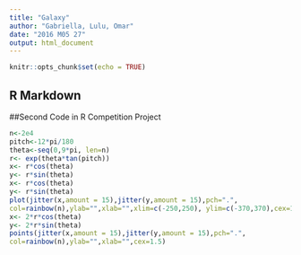 ---
title: "Galaxy"
author: "Gabriella, Lulu, Omar"
date: "2016 M05 27"
output: html_document
---

```{r setup, include=FALSE}
knitr::opts_chunk$set(echo = TRUE)
```

## R Markdown
##Second Code in R Competition Project

```{r}
n<-2e4
pitch<-12*pi/180
theta<-seq(0,9*pi, len=n) 
r<- exp(theta*tan(pitch))
x<- r*cos(theta)
y<- r*sin(theta)
x<- r*cos(theta)
y<- r*sin(theta)   
plot(jitter(x,amount = 15),jitter(y,amount = 15),pch=".",
col=rainbow(n),ylab="",xlab="",xlim=c(-250,250), ylim=c(-370,370),cex=1.5, axes = FALSE)
x<- 2*r*cos(theta)
y<- 2*r*sin(theta) 
points(jitter(x,amount = 15),jitter(y,amount = 15),pch=".",
col=rainbow(n),ylab="",xlab="",cex=1.5)


```

